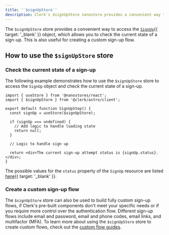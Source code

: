 ```yaml
---
title: '`$signUpStore`'
description: Clerk's $signUpStore nanostore provides a convenient way to access the `SignUp` object, which allows you to check the current state of a sign-up. This is also useful for creating a custom sign-up flow.
---
```


The `$signUpStore` store provides a convenient way to access the [`SignUp`](/docs/references/javascript/sign-up/sign-up){{ target: '_blank' }} object, which allows you to check the current state of a sign-up. This is also useful for creating a custom sign-up flow.

## How to use the `$signUpStore` store

### Check the current state of a sign-up

The following example demonstrates how to use the `$signUpStore` store to access the `SignUp` object and check the current state of a sign-up.

```tsx {{ prettier: false, filename: 'sign-up-step.tsx' }}
import { useStore } from '@nanostores/react';
import { $signUpStore } from '@clerk/astro/client';

export default function SignUpStep() {
  const signUp = useStore($signUpStore);

  if (signUp === undefined) {
    // Add logic to handle loading state
    return null;
  }

  // Logic to handle sign up

  return <div>The current sign-up attempt status is {signUp.status}.</div>;
}
```

The possible values for the `status` property of the `SignUp` resource are listed [here](/docs/references/javascript/sign-up/sign-up#properties){{ target: '_blank' }}.

### Create a custom sign-up flow

The `$signUpStore` store can also be used to build fully custom sign-up flows, if Clerk's pre-built components don't meet your specific needs or if you require more control over the authentication flow. Different sign-up flows include email and password, email and phone codes, email links, and multifactor (MFA). To learn more about using the `$signUpStore` store to create custom flows, check out the [custom flow guides](/docs/custom-flows/overview).
